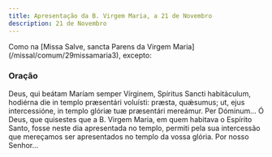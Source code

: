 ```yaml
---
title: Apresentação da B. Virgem Maria, a 21 de Novembro
description: 21 de Novembro
---
```


<aside>
  Como na [Missa Salve, sancta Parens da Virgem
  Maria](/missal/comum/29missamaria3), excepto:
</aside>


<LinkCard
  href="/missal/comum/26festasmaria1"
  title="Festas da B. Virgem Maria - Missa Salve, sancta Parens"
/>

### Oração

<div class="side-by-side not-content">
  <span>
    Deus, qui beátam Maríam semper Vírginem, Spíritus Sancti habitáculum,
    hodiérna die in templo præsentári voluísti: præsta, quǽsumus; ut, ejus
    intercessióne, in templo glóriæ tuæ præsentári mereámur. Per Dóminum... Ó
    Deus, que quisestes que a B. Virgem Maria, em quem habitava o Espírito
    Santo, fosse neste dia apresentada no templo, permiti pela sua intercessão
    que mereçamos ser apresentados no templo da vossa glória. Por nosso
    Senhor...
  </span>
</div>
